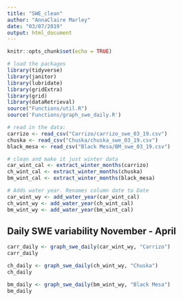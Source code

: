 ```yaml
---
title: "SWE_clean"
author: "AnnaClaire Marley"
date: "03/07/2019"
output: html_document
---
```


```r
knitr::opts_chunk$set(echo = TRUE)
```

```r
# load the packages
library(tidyverse)
library(janitor)
library(lubridate)
library(gridExtra)
library(grid)
library(dataRetrieval)
source("Functions/util.R")
source('Functions/graph_swe_daily.R')
```

```r
# read in the data:
carrizo <- read_csv("Carrizo/carrizo_swe_03_19.csv") 
chuska <- read_csv("Chuska/chuska_swe_03_19.csv")
black_mesa <- read_csv("Black Mesa/BM_swe_03_19.csv")
```


```r
# clean and make it just winter data
car_wint_cal <- extract_winter_months(carrizo)
ch_wint_cal <- extract_winter_months(chuska)
bm_wint_cal <- extract_winter_months(black_mesa)

# Adds water year. Renames column date to Date
car_wint_wy <- add_water_year(car_wint_cal)
ch_wint_wy <- add_water_year(ch_wint_cal)
bm_wint_wy <- add_water_year(bm_wint_cal)
```

## Daily SWE variability November - April 
```r
carr_daily <- graph_swe_daily(car_wint_wy, "Carrizo")
carr_daily
```

```r
ch_daily <- graph_swe_daily(ch_wint_wy, "Chuska")
ch_daily
```

```r
bm_daily <- graph_swe_daily(bm_wint_wy, "Black Mesa")
bm_daily
```

